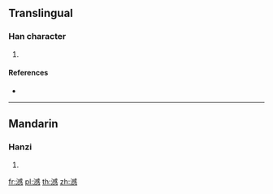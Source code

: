 {{character info/new}}
==Translingual==

===Han character===
{{Han char|rn=85|rad=水|as=13|sn=16|four=33150|canj=EIRP}}

# {{defn|Han|sort=水13}}

====References====
* {{Han ref|kx=0653.340|dkj=18419|hdz=31754.080|uh=6FB8|ud=28600|bh=E9FE|bd=59902}}

----

==Mandarin==

===Hanzi===
{{cmn-hanzi|pin=[[dǎn]] ([[dan3]])|wg=tan<sup>3</sup>}}

# {{defn|lang=cmn|sort=水13}}

[[fr:澸]]
[[pl:澸]]
[[th:澸]]
[[zh:澸]]